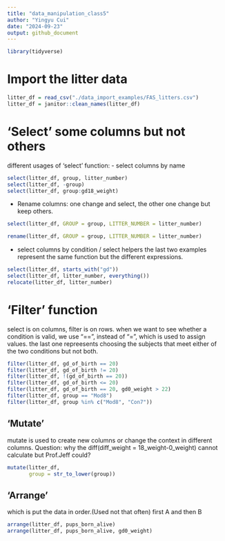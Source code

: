 ```yaml
---
title: "data_manipulation_class5"
author: "Yingyu Cui"
date: "2024-09-23"
output: github_document
---
```

```r
library(tidyverse)
```
# Import the litter data
```r
litter_df = read_csv("./data_import_examples/FAS_litters.csv")
litter_df = janitor::clean_names(litter_df)
```
# 'Select' some columns but not others

different usages of 'select' function:
- select columns by name
```r
select(litter_df, group, litter_number)
select(litter_df, -group)
select(litter_df, group:gd18_weight)
```
- Rename columns:
one  change and select, the other one change but keep others.
```r
select(litter_df, GROUP = group, LITTER_NUMBER = litter_number)

rename(litter_df, GROUP = group, LITTER_NUMBER = litter_number)
```
- select columns by condition / select helpers
the last two examples represent the same function but the different expressions.
```r
select(litter_df, starts_with("gd"))
select(litter_df, litter_number, everything())
relocate(litter_df, litter_number)
```

# 'Filter' function
select is on columns, filter is on rows.
when we want to see whether a condition is valid, we use "==", instead of "=", which is used to assign values.
the last one repreesents choosing the subjects that meet either of the two conditions but not both.
```r
filter(litter_df, gd_of_birth == 20)
filter(litter_df, gd_of_birth != 20)
filter(litter_df, !(gd_of_birth == 20))
filter(litter_df, gd_of_birth <= 20)
filter(litter_df, gd_of_birth == 20, gd0_weight > 22)
filter(litter_df, group == "Mod8")
filter(litter_df, group %in% c("Mod8", "Con7"))
```
## 'Mutate'
mutate is used to create new columns or change the context in different columns.
Question: why the diff(diff_weight = 18_weight-0_weight) cannot calculate but Prof.Jeff could?
```r
mutate(litter_df,  
       group = str_to_lower(group))
```
## 'Arrange'
which is put the data in order.(Used not that often)
first A and then B
```r
arrange(litter_df, pups_born_alive)
arrange(litter_df, pups_born_alive, gd0_weight)
```










